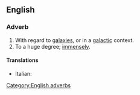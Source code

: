 ==English==

===Adverb===
{{en-adv|-}}

# With regard to [[galaxy|galaxies]], or in a [[galactic]] context.
# To a huge degree; [[immensely]].

====Translations====
{{top}}
* Italian: {{t-|it|galatticamente}}
{{mid}}

{{bottom}}

[[Category:English adverbs]]